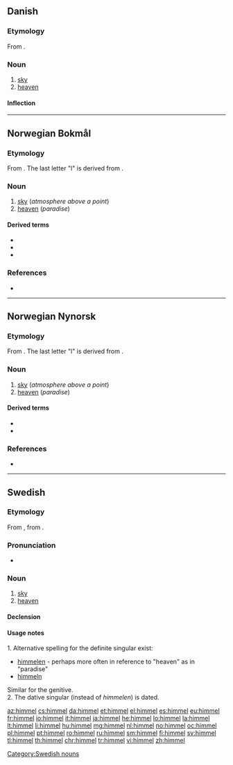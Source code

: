 {{also|Himmel}}
==Danish==

===Etymology===
From {{etyl|non|da}} {{m|non|himinn}}.

===Noun===
{{da-noun|stem=himl|en|e|sg-def-2=himmelen}}

# [[sky]]
# [[heaven]]

====Inflection====
{{da-noun-infl|stem=himl|en|e|sg-def-2=himmelen|gen-sg-def-2=himmelens}}

----

==Norwegian Bokmål==

===Etymology===
From {{etyl|non|nb}} {{m|non|himinn}}. The last letter "l" is derived from {{etyl|de|nb}} {{m|de|Himmel}}.

===Noun===
{{nb-noun-m1|himl}}

# [[sky]] (''atmosphere above a point'')
# [[heaven]] (''paradise'')

====Derived terms====
* {{l|nb|himmellegeme}}
* {{l|nb|nattehimmel}}
* {{l|nb|stjernehimmel}}

===References===
* {{R:The Bokmål Dictionary}}

----

==Norwegian Nynorsk==

===Etymology===
From {{etyl|non|nn}} {{m|non|himinn}}. The last letter "l" is derived from {{etyl|de|nn}} {{m|de|Himmel}}.

===Noun===
{{nn-noun-m1|himl}}

# [[sky]] (''atmosphere above a point'')
# [[heaven]] (''paradise'')

====Derived terms====
* {{l|nn|nattehimmel}}
* {{l|nn|stjernehimmel}}

===References===
* {{R:The Nynorsk Dictionary}}

----

==Swedish==

===Etymology===
From {{etyl|gmq-osw|sv}} {{m|gmq-osw|himin}}, from {{etyl|non|sv}} {{m|non|himinn}}.

===Pronunciation===
* {{audio|Sv-himmel.ogg|audio|lang=sv}}

===Noun===
{{sv-noun|c}}

# [[sky]]
# [[heaven]]

====Declension====
{{sv-infl-noun-c-ar|2=himl}}

====Usage notes====
1. Alternative spelling for the definite singular exist:
* [[himmelen]] - perhaps more often in reference to "heaven" as in "paradise"
* [[himmeln]]
Similar for the genitive.<br />
2. The dative singular {{m|sv|himlom}} (instead of ''himmelen'') is dated.

[[Category:Swedish nouns]]

[[az:himmel]]
[[cs:himmel]]
[[da:himmel]]
[[et:himmel]]
[[el:himmel]]
[[es:himmel]]
[[eu:himmel]]
[[fr:himmel]]
[[io:himmel]]
[[it:himmel]]
[[ja:himmel]]
[[he:himmel]]
[[lo:himmel]]
[[la:himmel]]
[[lt:himmel]]
[[li:himmel]]
[[hu:himmel]]
[[mg:himmel]]
[[nl:himmel]]
[[no:himmel]]
[[oc:himmel]]
[[pl:himmel]]
[[pt:himmel]]
[[ro:himmel]]
[[ru:himmel]]
[[sm:himmel]]
[[fi:himmel]]
[[sv:himmel]]
[[tl:himmel]]
[[th:himmel]]
[[chr:himmel]]
[[tr:himmel]]
[[vi:himmel]]
[[zh:himmel]]